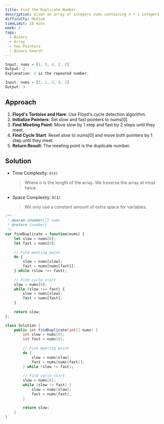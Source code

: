 ```yaml
---
title: Find the Duplicate Number
description: Given an array of integers nums containing n + 1 integers where each integer is in the range [1, n] inclusive. There is only one repeated number in nums, return this repeated number.
difficulty: Medium
timeLimit: 20 mins
week: 2
tags:
  - Binary
  - Array
  - Two Pointers
  - Binary Search
---
```


```js title="Example"
Input: nums = [1, 3, 4, 2, 2]
Output: 2
Explanation: 2 is the repeated number.

Input: nums = [3, 1, 3, 4, 2]
Output: 3
```

## Approach

1. **Floyd's Tortoise and Hare**: Use Floyd's cycle detection algorithm.
2. **Initialize Pointers**: Set slow and fast pointers to nums[0].
3. **Find Meeting Point**: Move slow by 1 step and fast by 2 steps until they meet.
4. **Find Cycle Start**: Reset slow to nums[0] and move both pointers by 1 step until they meet.
5. **Return Result**: The meeting point is the duplicate number.

## Solution

- Time Complexity: `O(n)`
  > Where n is the length of the array. We traverse the array at most twice.
- Space Complexity: `O(1)`
  > We only use a constant amount of extra space for variables.

```js tab="JavaScript"
/**
 * @param {number[]} nums
 * @return {number}
 */
var findDuplicate = function(nums) {
    let slow = nums[0];
    let fast = nums[0];
    
    // Find meeting point
    do {
        slow = nums[slow];
        fast = nums[nums[fast]];
    } while (slow !== fast);
    
    // Find cycle start
    slow = nums[0];
    while (slow !== fast) {
        slow = nums[slow];
        fast = nums[fast];
    }
    
    return slow;
};
```

```java tab="Java"
class Solution {
    public int findDuplicate(int[] nums) {
        int slow = nums[0];
        int fast = nums[0];
        
        // Find meeting point
        do {
            slow = nums[slow];
            fast = nums[nums[fast]];
        } while (slow != fast);
        
        // Find cycle start
        slow = nums[0];
        while (slow != fast) {
            slow = nums[slow];
            fast = nums[fast];
        }
        
        return slow;
    }
}
```
